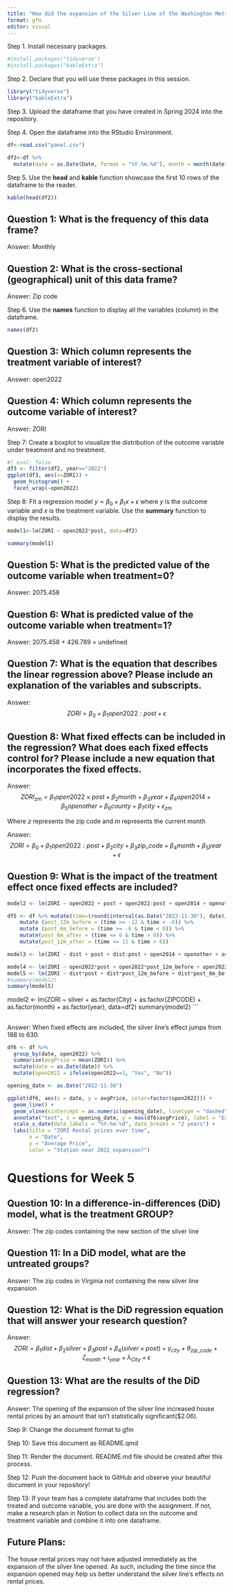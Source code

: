 ```yaml
---
title: "How did the expansion of the Silver Line of the Washington Metro System impact adjacent rental prices?"
format: gfm
editor: visual
---
```


Step 1. Install necessary packages.

```r
#install.packages("tidyverse")
#install.packages("kableExtra")

```

Step 2. Declare that you will use these packages in this session.

```r
library("tidyverse")
library("kableExtra")

```

Step 3. Upload the dataframe that you have created in Spring 2024 into the repository.

Step 4. Open the dataframe into the RStudio Environment.

```r
df<-read.csv("panel.csv")

df2<-df %>%
  mutate(date = as.Date(Date, format = "%Y.%m.%d"), month = month(date), year = year(date))
```

Step 5. Use the **head** and **kable** function showcase the first 10 rows of the dataframe to the reader.

```r
kable(head(df2))
```

## Question 1: What is the frequency of this data frame?

Answer: Monthly

## Question 2: What is the cross-sectional (geographical) unit of this data frame?

Answer: Zip code

Step 6. Use the **names** function to display all the variables (column) in the dataframe.

```r
names(df2)

```

## Question 3: Which column represents the treatment variable of interest?

Answer: open2022

## Question 4: Which column represents the outcome variable of interest?

Answer: ZORI

Step 7: Create a boxplot to visualize the distribution of the outcome variable under treatment and no treatment.

```r
#| eval: false
df3 <- filter(df2, year=="2022")
ggplot(df3, aes(x=ZORI)) +
  geom_histogram() +
  facet_wrap(~open2022)
```

Step 8: Fit a regression model $y=\beta_0 + \beta_1 x + \epsilon$ where $y$ is the outcome variable and $x$ is the treatment variable. Use the **summary** function to display the results.

```r

model1<-lm(ZORI ~ open2022*post, data=df2)

summary(model1)
```

## Question 5: What is the predicted value of the outcome variable when treatment=0?

Answer: 2075.458

## Question 6: What is predicted value of the outcome variable when treatment=1?

Answer: 2075.458 + 426.789 = undefined

## Question 7: What is the equation that describes the linear regression above? Please include an explanation of the variables and subscripts.

Answer: $$ZORI = \beta_0 + \beta_1open2022:post + \epsilon$$

## Question 8: What fixed effects can be included in the regression? What does each fixed effects control for? Please include a new equation that incorporates the fixed effects.

Answer: $$ZORI_{zm} = \beta_1 open2022\times post + \beta_2 month + \beta_3 year + \beta_4 open2014 + \beta_5 openother + \beta_6 county + \beta_7 city + \epsilon_{zm}$$

Where $z$ represents the zip code and $m$ represents the current month

Answer: $$ZORI = \beta_0 + \beta_1 open2022:post+ \beta_2 city + \beta_3 zip\_code + \beta_4 month + \beta_5 year + \epsilon$$

## Question 9: What is the impact of the treatment effect once fixed effects are included?

```r
model2 <- lm(ZORI ~ open2022 + post + open2022:post + open2014 + openother + as.factor(month) + as.factor(year) + as.factor(City) + as.factor(CountyName), data=df)

df5 <- df %>% mutate(time=(round(interval(as.Date("2022-11-30"), date)/months(1)))) %>%
    mutate (post_12m_before = (time >= -12 & time < -6)) %>% 
    mutate (post_6m_before = (time >= -6 & time < 0)) %>% 
    mutate(post_6m_after = (time <= 6 & time > 0)) %>% 
    mutate(post_12m_after = (time <= 12 & time > 6))

model3 <- lm(ZORI ~ dist + post + dist:post + open2014 + openother + as.factor(month) + as.factor(year) + as.factor(City) + as.factor(CountyName), data=df5)

model4 <- lm(ZORI ~ open2022*post + open2022*post_12m_before + open2022*post_6m_before + open2022*post_6m_after  + open2022*post_12m_after + open2014 + openother + as.factor(month) + as.factor(year) + as.factor(City) + as.factor(CountyName), data=df5)
model5 <- lm(ZORI ~ dist*post + dist*post_12m_before + dist*post_6m_before + dist*post_6m_after  + dist*post_12m_after + open2014 + openother + as.factor(month) + as.factor(year) + as.factor(City) + as.factor(CountyName), data=df5)
#summary(model2)
summary(model5)
```

model2 \<- lm(ZORI \~ silver + as.factor(City) + as.factor(ZIPCODE) + as.factor(month) + as.factor(year), data=df2) summary(model2) \`\`\`

## 

Answer: When fixed effects are included, the silver line's effect jumps from 188 to 630.

```r
df6 <- df %>%
  group_by(date, open2022) %>%
  summarise(avgPrice = mean(ZORI)) %>%
  mutate(date = as.Date(date)) %>%
  mutate(open2022 = ifelse(open2022==1, "Yes", "No"))

opening_date <- as.Date("2022-11-30")

ggplot(df6, aes(x = date, y = avgPrice, color=factor(open2022))) +
  geom_line() + 
  geom_vline(xintercept = as.numeric(opening_date), linetype = "dashed", color = "black") + 
  annotate("text", x = opening_date, y = max(df6$avgPrice), label = "Expansion Open Date", vjust = -0.5, color = "Black") +
  scale_x_date(date_labels = "%Y-%m-%d", date_breaks = "2 years") +
  labs(title = "ZORI Rental prices over time",
       x = "Date", 
       y = "Average Price",
       color = "Station near 2022 expansion?")
```

# Questions for Week 5

## Question 10: In a difference-in-differences (DiD) model, what is the treatment GROUP?

Answer: The zip codes containing the new section of the silver line

## Question 11: In a DiD model, what are the untreated groups?

Answer: The zip codes in Virginia not containing the new silver line expansion

## Question 12: What is the DiD regression equation that will answer your research question?

Answer: $$ZORI = \beta_1 dist + \beta_2 silver + \beta_3 post + \beta_4 (silver \times post) + \gamma_{city} + \theta_{zip\_code} + \zeta_{month} + \iota_{year} + \lambda_{City} + \epsilon$$

## Question 13: What are the results of the DiD regression?

Answer: The opening of the expansion of the silver line increased house rental prices by an amount that isn't statistically significant(\$2.06).

Step 9: Change the document format to gfm

Step 10: Save this document as README.qmd

Step 11: Render the document. README.md file should be created after this process.

Step 12: Push the document back to GitHub and observe your beautiful document in your repository!

Step 13: If your team has a complete dataframe that includes both the treated and outcome variable, you are done with the assignment. If not, make a research plan in Notion to collect data on the outcome and treatment variable and combine it into one dataframe.

## Future Plans:

The house rental prices may not have adjusted immediately as the expansion of the silver line opened. As such, including the time since the expansion opened may help us better understand the silver line's effects on rental prices.
